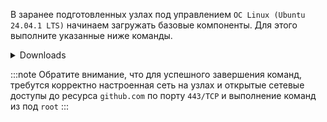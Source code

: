 


В заранее подготовленных узлах под управлением ```OC Linux (Ubuntu 24.04.1 LTS)``` начинаем загружать базовые компоненты.
Для этого выполните указанные ниже команды.

<TopologyInfra />

<details>
<summary>Downloads</summary>

### prerequisites
```bash
apt install wget tree net-tools conntrack socat -y
```

### kubernetes
<CodeBlock language="bash">
{`wget -O ${DOWNLOAD_VERSION.kubectl.path} ${DOWNLOAD_VERSION.kubectl.templateUrl}
  wget -O ${DOWNLOAD_VERSION.kubelet.path} ${DOWNLOAD_VERSION.kubelet.templateUrl}
  wget -O ${DOWNLOAD_VERSION.kubeadm.path} ${DOWNLOAD_VERSION.kubeadm.templateUrl}

  chmod +x ${DOWNLOAD_VERSION.kubectl.path}
  chmod +x ${DOWNLOAD_VERSION.kubelet.path}
  chmod +x ${DOWNLOAD_VERSION.kubeadm.path}
`}
</CodeBlock>


### cri
<CodeBlock language="bash">
{`mkdir -p /tmp/containerd

  wget  -O ${DOWNLOAD_VERSION.runc.path}       ${DOWNLOAD_VERSION.runc.templateUrl}
  wget  -O ${DOWNLOAD_VERSION.containerd.path}    ${DOWNLOAD_VERSION.containerd.templateUrl}
  wget  -O ${DOWNLOAD_VERSION.crictl.path}        ${DOWNLOAD_VERSION.crictl.templateUrl}

  chmod +x ${DOWNLOAD_VERSION.runc.path}
  chmod +x ${DOWNLOAD_VERSION.crictl.path}

  tar   -C "/tmp/containerd" -xvf /tmp/containerd.tar.gz
  tar   -C "/usr/local/bin"  -xvf /tmp/crictl.tar.gz

  cp /tmp/containerd/bin/* /usr/local/bin/
`}
</CodeBlock>


### etcd
<CodeBlock language="bash">
{`mkdir -p /tmp/etcd
  wget  -O ${DOWNLOAD_VERSION.etcdctl.path} ${DOWNLOAD_VERSION.etcdctl.templateUrl}
  tar   -C "/tmp/etcd" -xvf /tmp/etcd.tar.gz
  cp /tmp/etcd/etcd*/etcdctl /usr/local/bin/
`}
</CodeBlock>

</details>

:::note
Обратите внимание, что для успешного завершения команд, требутся корректно настроенная сеть на узлах и открытые сетевые доступы до ресурса `github.com` по порту ```443/TCP``` и выполнение команд из под ```root```
:::
